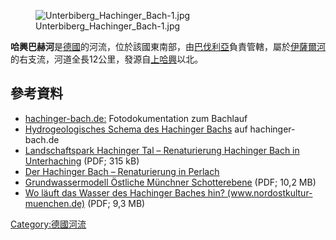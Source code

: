 {{Coord|48|7|12|N|11|37|57.5|E|display=title}}
[[Image:Unterbiberg_Hachinger_Bach-1.jpg|right]]

'''哈興巴赫河'''是[[德國|德國]]的河流，位於該國東南部，由[[巴伐利亞|巴伐利亞]]負責管轄，屬於[[伊薩爾河|伊薩爾河]]的右支流，河道全長12公里，發源自[[上哈興|上哈興]]以北。

==參考資料==
* [http://www.hachinger-bach.de/ hachinger-bach.de:]{{Wayback|url=http://www.hachinger-bach.de/ |date=20201128161129 }} Fotodokumentation zum Bachlauf
* [http://www.hachinger-bach.de/Hydrogeologie.htm Hydrogeologisches Schema des Hachinger Bachs]{{Wayback|url=http://www.hachinger-bach.de/Hydrogeologie.htm |date=20160303235721 }} auf hachinger-bach.de
* [http://www.unterhaching.de/unterhaching/web.nsf/gfx/747E5055D97B40D4C12577ED005B2C4D/$file/renaturierung_hachinger_bach.pdf Landschaftspark Hachinger Tal – Renaturierung Hachinger Bach in Unterhaching]{{Wayback|url=http://www.unterhaching.de/unterhaching/web.nsf/gfx/747E5055D97B40D4C12577ED005B2C4D/$file/renaturierung_hachinger_bach.pdf |date=20160305014713 }} (PDF; 315 kB)
* [http://www.neuperlach.info/kulturpfad/hachinger-bach.htm Der Hachinger Bach – Renaturierung in Perlach]{{Wayback|url=http://www.neuperlach.info/kulturpfad/hachinger-bach.htm |date=20160305105834 }}
* [http://www.isar-consult.de/Downloads/GWM_Dornach.pdf Grundwassermodell Östliche Münchner Schotterebene]{{Wayback|url=http://www.isar-consult.de/Downloads/GWM_Dornach.pdf |date=20160304043827 }} (PDF; 10,2 MB)
* [http://www.nordostkultur-muenchen.de/architektur/Recherche%20Hachinger%20Bach%20Nord.pdf Wo läuft das Wasser des Hachinger Baches hin? (www.nordostkultur-muenchen.de)]{{Wayback|url=http://www.nordostkultur-muenchen.de/architektur/Recherche%20Hachinger%20Bach%20Nord.pdf |date=20181220231132 }} (PDF; 9,3 MB)

{{Germany-geo-stub}}
[[Category:德國河流|Category:德國河流]]